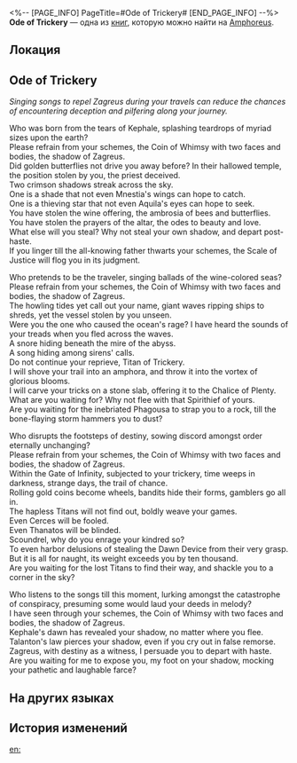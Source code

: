 <%-- [PAGE_INFO]
PageTitle=#Ode of Trickery#
[END_PAGE_INFO] --%>
{{Дополнить}}
{{Книга Инфобокс
|id           = 436
|partIds      = 190738
|Название     = 
|Изображение  = Предмет Книга Амфореус 4.png
|Мир          = Amphoreus
|Томов        = 1
|Автор        = <!--нужно добавить-->
|Описание     = A Titan hymn used to expel Zagreus, chanted by travelers going away on distant voyages so that they would not fall prey to banditry and deceit.
|Том1         = {{tx}}
|Источник1    = {{tx|Отсутствует источник}}
|Персонажи    = Aquila; Cerces; Janus; Kephale; Mnestia; Phagousa; Talanton; Thanatos; Zagreus
|Фракции      = 
}}
'''Ode of Trickery''' — одна из [[Книги|книг]], которую можно найти на [[Amphoreus]].

==Локация==
{{Отметка карты|<!--название карты-->|<!--id отметки-->}}

==Ode of Trickery==
''Singing songs to repel Zagreus during your travels can reduce the chances of encountering deception and pilfering along your journey.''

Who was born from the tears of Kephale, splashing teardrops of myriad sizes upon the earth?<br />
Please refrain from your schemes, the Coin of Whimsy with two faces and bodies, the shadow of Zagreus.<br />
Did golden butterflies not drive you away before? In their hallowed temple, the position stolen by you, the priest deceived.<br />
Two crimson shadows streak across the sky.<br />
One is a shade that not even Mnestia's wings can hope to catch.<br />
One is a thieving star that not even Aquila's eyes can hope to seek.<br />
You have stolen the wine offering, the ambrosia of bees and butterflies.<br />
You have stolen the prayers of the altar, the odes to beauty and love.<br />
What else will you steal? Why not steal your own shadow, and depart post-haste.<br />
If you linger till the all-knowing father thwarts your schemes, the Scale of Justice will flog you in its judgment.

Who pretends to be the traveler, singing ballads of the wine-colored seas?<br />
Please refrain from your schemes, the Coin of Whimsy with two faces and bodies, the shadow of Zagreus.<br />
The howling tides yet call out your name, giant waves ripping ships to shreds, yet the vessel stolen by you unseen.<br />
Were you the one who caused the ocean's rage? I have heard the sounds of your treads when you fled across the waves.<br />
A snore hiding beneath the mire of the abyss.<br />
A song hiding among sirens' calls.<br />
Do not continue your reprieve, Titan of Trickery.<br />
I will shove your trail into an amphora, and throw it into the vortex of glorious blooms.<br />
I will carve your tricks on a stone slab, offering it to the Chalice of Plenty.<br />
What are you waiting for? Why not flee with that Spirithief of yours.<br />
Are you waiting for the inebriated Phagousa to strap you to a rock, till the bone-flaying storm hammers you to dust?

Who disrupts the footsteps of destiny, sowing discord amongst order eternally unchanging?<br />
Please refrain from your schemes, the Coin of Whimsy with two faces and bodies, the shadow of Zagreus.<br />
Within the Gate of Infinity, subjected to your trickery, time weeps in darkness, strange days, the trail of chance.<br />
Rolling gold coins become wheels, bandits hide their forms, gamblers go all in.<br />
The hapless Titans will not find out, boldly weave your games.<br />
Even Cerces will be fooled.<br />
Even Thanatos will be blinded.<br />
Scoundrel, why do you enrage your kindred so?<br />
To even harbor delusions of stealing the Dawn Device from their very grasp.<br />
But it is all for naught, its weight exceeds you by ten thousand.<br />
Are you waiting for the lost Titans to find their way, and shackle you to a corner in the sky?

Who listens to the songs till this moment, lurking amongst the catastrophe of conspiracy, presuming some would laud your deeds in melody?<br />
I have seen through your schemes, the Coin of Whimsy with two faces and bodies, the shadow of Zagreus.<br />
Kephale's dawn has revealed your shadow, no matter where you flee.<br />
Talanton's law pierces your shadow, even if you cry out in false remorse.<br />
Zagreus, with destiny as a witness, I persuade you to depart with haste.<br />
Are you waiting for me to expose you, my foot on your shadow, mocking your pathetic and laughable farce?

==На других языках==
{{На других языках
|en   = Ode of Trickery
|zhs  = 诡计颂歌
|zht  = 詭計頌歌
|ja   = 詭術の賛歌
|ko   = 계략의 송가
|es   = Oda al engaño
|fr   = Ode à la Ruse
|ru   = Ода коварству
|th   = เพลงสรรเสริญเพทุบาย
|vi   = Bài Ca Lừa Lọc
|de   = Ode an die Gaunerei
|id   = Ode Tipu Muslihat
|pt   = Ode aos Truques
}}

==История изменений==
{{История изменений|3.5}}

[[en:]]